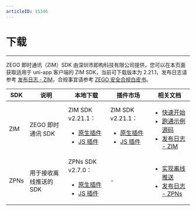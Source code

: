 ```yaml
---
articleID: 15346
---
```


# 下载

- - -

ZEGO 即时通讯（ZIM）SDK 由深圳市即构科技有限公司提供，您可以在本页面获取适用于 uni-app 客户端的 ZIM SDK，当前可下载版本为 2.21.1，发布日志请参考 [发布日志 - ZIM](./ZIM%20release%20notes.mdx)，合规事宜请参考 [ZEGO 安全合规白皮书](https://doc-zh.zego.im/article/16142)。

| SDK | 说明 | 本地下载 | 插件市场 | 相关文档 |
|-----|------|----------|----------|----------|
| ZIM | ZEGO 即时通讯 SDK | ZIM SDK v2.21.1：<ul><li>[原生插件](https://artifact-sdk.zego.im/zim/sdk/uni-app/zego-ZIMUniPlugin.zip)</li><li>[JS 插件](https://artifact-sdk.zego.im/zim/sdk/uni-app/zego-ZIMUniplugin-JS.zip)</li></ul> | ZIM SDK v2.21.1：<ul><li>[原生插件](https://ext.dcloud.net.cn/plugin?id=8601)</li><li>[JS 插件](https://ext.dcloud.net.cn/plugin?id=8648)</li></ul> | <ul><li>[快速开始](./../Send%20and%20receive%20messages.mdx)</li><li>[跑通示例源码](./../Sample%20code.mdx)</li><li>[发布日志 - ZIM](./ZIM%20release%20notes.mdx)</li></ul> |
| ZPNs | 用于接收离线推送的 SDK | ZPNs SDK v2.7.0：<ul><li>[原生插件](https://artifact-sdk.zego.im/zpns/sdk/uni-app/zego-ZPNsUniPlugin.zip)</li><li>[JS 插件](https://artifact-sdk.zego.im/zpns/sdk/uni-app/zego-ZPNsUniPlugin-JS.zip)</li></ul> | - | <ul><li>[实现离线推送](./../Offline%20push%20notifications/Implement%20offline%20push%20notification.mdx)</li><li>[发布日志 - ZPNs](./ZPNs%20release%20notes.mdx)</li></ul> |